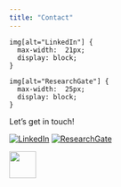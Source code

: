 ```yaml
---
title: "Contact"
---
```


```
img[alt="LinkedIn"] { 
  max-width:  21px; 
  display: block;
}

img[alt="ResearchGate"] { 
  max-width:  25px; 
  display: block;
}
```

Let's get in touch! 

[![LinkedIn](graphics/icons/linkedin/2-color/In-2C-21px-R.png)](https://www.linkedin.com/in/adam-santone-9a5a6a3/)
[![ResearchGate](graphics/icons/researchGate/rg_180.png)](https://www.researchgate.net/profile/Adam_Santone)



<a href="https://www.linkedin.com/in/adam-santone-9a5a6a3/"><img src="graphics/icons/linkedin/2-color/In-2C-21px-R.png" align="left" height="48" width="48" ></a>


